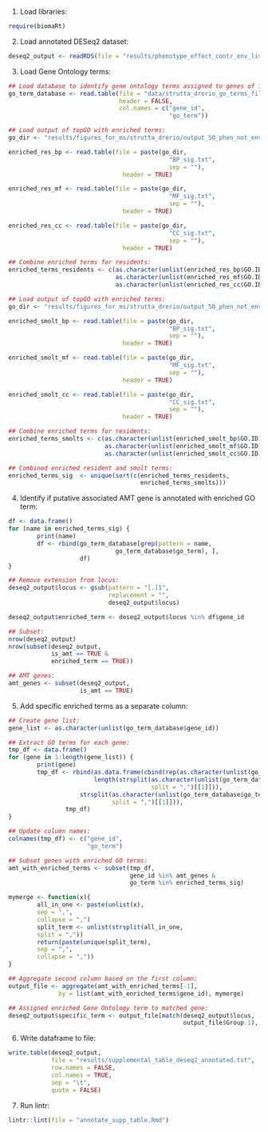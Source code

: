 

1. Load libraries:

```r
require(biomaRt)
```

2. Load annotated DESeq2 dataset:

```r
deseq2_output <- readRDS(file = "results/phenotype_effect_contr_env_liver_annotated.Rds")
```

3. Load Gene Ontology terms:

```r
## Load database to identify gene ontology terms assigned to genes of interest:
go_term_database <- read.table(file = "data/strutta_drerio_go_terms_filtered_converted.txt",
                               header = FALSE,
                               col.names = c("gene_id",
                                             "go_term"))

## Load output of topGO with enriched terms:
go_dir <- "results/figures_for_ms/strutta_drerio/output_50_phen_not_env_genes_resident/"

enriched_res_bp <- read.table(file = paste(go_dir,
                                             "BP_sig.txt",
                                             sep = ""),
                                header = TRUE)

enriched_res_mf <- read.table(file = paste(go_dir,
                                             "MF_sig.txt",
                                             sep = ""),
                                header = TRUE)

enriched_res_cc <- read.table(file = paste(go_dir,
                                             "CC_sig.txt",
                                             sep = ""),
                                header = TRUE)

## Combine enriched terms for residents:
enriched_terms_residents <- c(as.character(unlist(enriched_res_bp$GO.ID)),
                              as.character(unlist(enriched_res_mf$GO.ID)),
                              as.character(unlist(enriched_res_cc$GO.ID)))

## Load output of topGO with enriched terms:
go_dir <- "results/figures_for_ms/strutta_drerio/output_50_phen_not_env_genes_smolt/"

enriched_smolt_bp <- read.table(file = paste(go_dir,
                                             "BP_sig.txt",
                                             sep = ""),
                                header = TRUE)

enriched_smolt_mf <- read.table(file = paste(go_dir,
                                             "MF_sig.txt",
                                             sep = ""),
                                header = TRUE)

enriched_smolt_cc <- read.table(file = paste(go_dir,
                                             "CC_sig.txt",
                                             sep = ""),
                                header = TRUE)

## Combine enriched terms for residents:
enriched_terms_smolts <- c(as.character(unlist(enriched_smolt_bp$GO.ID)),
                           as.character(unlist(enriched_smolt_mf$GO.ID)),
                           as.character(unlist(enriched_smolt_cc$GO.ID)))

## Combined enriched resident and smolt terms:
enriched_terms_sig  <- unique(sort(c(enriched_terms_residents,
                                     enriched_terms_smolts)))
```

4. Identify if putative associated AMT gene is annotated with enriched GO term:

```r
df <- data.frame()
for (name in enriched_terms_sig) {
        print(name)
        df <- rbind(go_term_database[grep(pattern = name,
                              go_term_database$go_term), ],
                    df)
}

## Remove extension from locus:
deseq2_output$locus <- gsub(pattern = "[.]1",
                            replacement = "",
                            deseq2_output$locus)

deseq2_output$enriched_term <- deseq2_output$locus %in% df$gene_id

## Subset:
nrow(deseq2_output)
nrow(subset(deseq2_output,
            is_amt == TRUE &
            enriched_term == TRUE))

## AMT genes:
amt_genes <- subset(deseq2_output,
                    is_amt == TRUE)
```

5. Add specific enriched terms as a separate column:

```r
## Create gene list:
gene_list <- as.character(unlist(go_term_database$gene_id))

## Extract GO terms for each gene:
tmp_df <- data.frame()
for (gene in 1:length(gene_list)) {
        print(gene)
        tmp_df <- rbind(as.data.frame(cbind(rep(as.character(unlist(go_term_database$gene_id[gene])),
                        length(strsplit(as.character(unlist(go_term_database$go_term[gene])),
                                        split = ",")[[1]])),
                    strsplit(as.character(unlist(go_term_database$go_term[gene])),
                             split = ",")[[1]])),
                tmp_df)
}

## Update column names:
colnames(tmp_df) <- c("gene_id",
                      "go_term")

## Subset genes with enriched GO terms:
amt_with_enriched_terms <- subset(tmp_df,
                                  gene_id %in% amt_genes &
                                  go_term %in% enriched_terms_sig)

mymerge <- function(x){
        all_in_one <- paste(unlist(x),
        sep = ",",
        collapse = ",")
        split_term <- unlist(strsplit(all_in_one,
        split = ","))
        return(paste(unique(split_term),
        sep = ",",
        collapse = ","))
}

## Aggregate second column based on the first column:
output_file <- aggregate(amt_with_enriched_terms[-1],
              by = list(amt_with_enriched_terms$gene_id), mymerge)

## Assigned enriched Gene Ontology term to matched gene:
deseq2_output$specific_term <- output_file[match(deseq2_output$locus,
                                                 output_file$Group.1), ]$go_term
```

6. Write dataframe to file:

```r
write.table(deseq2_output,
            file = "results/supplemental_table_deseq2_annotated.txt",
            row.names = FALSE,
            col.names = TRUE,
            sep = "\t",
            quote = FALSE)
```

7. Run lintr:

```r
lintr::lint(file = "annotate_supp_table.Rmd")
```
